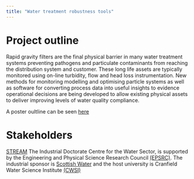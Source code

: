 ```yaml
---
title: "Water treatment robustness tools"
---
```


# Project outline

Rapid gravity filters are the final physical barrier in many water treatment systems preventing pathogens and particulate contaminants from reaching the distribution system and customer. These long life assets are typically monitored using on-line turbidity, flow and head loss instrumentation. New methods for monitoring modelling and optimising particle systems as well as software for converting process data into useful insights to evidence operational decisions are being developed to allow existing physical assets to deliver improving levels of water quality compliance.

A poster oultline can be seen [here](claritybowl.com/projectposter.pdf)

# Stakeholders

[STREAM](https://www.stream-idc.net) The Industrial Doctorate Centre for the Water Sector, is supported by the Engineering and Physical Science Research Council [(EPSRC)](https://www.epsrc.ac.uk/). The industrial sponsor is [Scottish Water](https://www.scottishwater.co.uk) and the host university is Cranfield Water Science Institute [(CWSI)](https://www.cranfield.ac.uk/centres/cranfield-water-sciences-institute)



